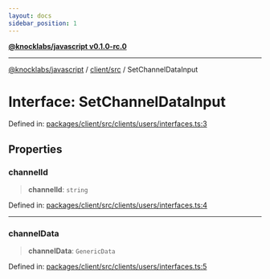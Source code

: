 ```yaml
---
layout: docs
sidebar_position: 1
---
```


[**@knocklabs/javascript v0.1.0-rc.0**](../../../index.mdx)

***

[@knocklabs/javascript](../../../modules.mdx) / [client/src](../index.mdx) / SetChannelDataInput

# Interface: SetChannelDataInput

Defined in: [packages/client/src/clients/users/interfaces.ts:3](https://github.com/knocklabs/javascript/blob/main/packages/client/src/clients/users/interfaces.ts#L3)

## Properties

### channelId

> **channelId**: `string`

Defined in: [packages/client/src/clients/users/interfaces.ts:4](https://github.com/knocklabs/javascript/blob/main/packages/client/src/clients/users/interfaces.ts#L4)

***

### channelData

> **channelData**: `GenericData`

Defined in: [packages/client/src/clients/users/interfaces.ts:5](https://github.com/knocklabs/javascript/blob/main/packages/client/src/clients/users/interfaces.ts#L5)
